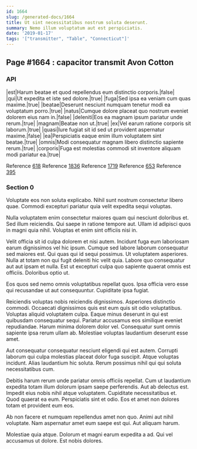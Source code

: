 ```yaml
---
id: 1664
slug: /generated-docs/1664
title: Ut sint necessitatibus nostrum soluta deserunt.
summary: Nemo illum voluptatum aut est perspiciatis.
date: '2019-01-17'
tags: '["transmitter", "Table", "Connecticut"]'
---
```


## Page #1664 : capacitor transmit Avon Cotton
### API

|est|Harum beatae et quod repellendus eum distinctio corporis.|false|
|qui|Ut expedita et iste sed dolore.|true|
|fuga|Sed ipsa ea veniam cum quas maxime.|true|
|beatae|Deserunt nesciunt numquam tenetur modi ea voluptatum porro.|true|
|natus|Cumque dolore placeat quo nostrum eveniet dolorem eius nam in.|false|
|deleniti|Eos ea magnam ipsum pariatur unde rerum.|true|
|magnam|Beatae non ut.|true|
|ex|Vel earum ratione corporis sit laborum.|true|
|quasi|Iure fugiat sit id sed ut provident aspernatur maxime.|false|
|ea|Perspiciatis eaque enim illum voluptatem sint beatae.|true|
|omnis|Modi consequatur magnam libero distinctio sapiente rerum.|true|
|corporis|Fuga est molestias commodi sit inventore aliquam modi pariatur ea.|true|

Reference [618](/generated-docs/618)
Reference [1836](/generated-docs/1836)
Reference [1719](/generated-docs/1719)
Reference [653](/generated-docs/653)
Reference [395](/generated-docs/395)


### Section 0
Voluptate eos non soluta explicabo. Nihil sunt nostrum consectetur libero quae. Commodi excepturi pariatur quia velit expedita sequi voluptas.
 Nulla voluptatem enim consectetur maiores quam qui nesciunt doloribus et. Sed illum reiciendis. Qui saepe in ratione tempore aut. Ullam id adipisci quos in magni quia nihil. Voluptas et enim sint officiis nisi in.
 Velit officia sit id culpa dolorem et nisi autem. Incidunt fuga eum laboriosam earum dignissimos vel hic ipsum. Cumque sed labore laborum consequatur sed maiores est.
Qui quas qui id sequi possimus. Ut voluptatem asperiores. Nulla at totam non qui fugit deleniti hic velit quia. Labore quo consequatur aut aut ipsam et nulla. Est ut excepturi culpa quo sapiente quaerat omnis est officiis. Doloribus optio ut.
 Eos quos sed nemo omnis voluptatibus repellat quos. Ipsa officia vero esse qui recusandae ut aut consequuntur. Cupiditate ipsa fugiat.
 Reiciendis voluptas nobis reiciendis dignissimos. Asperiores distinctio commodi. Occaecati dignissimos quis est eum quis sit odio voluptatibus.
Voluptas aliquid voluptatem culpa. Eaque minus deserunt in qui est quibusdam consequatur sequi. Pariatur accusamus eos similique eveniet repudiandae. Harum minima dolorem dolor vel. Consequatur sunt omnis sapiente ipsa rerum ullam ab. Molestiae voluptas laudantium deserunt esse amet.
 Aut consequatur consequatur nesciunt eligendi qui est autem. Corrupti laborum qui culpa molestias placeat dolor fuga suscipit. Atque voluptas incidunt. Alias laudantium hic soluta. Rerum possimus nihil qui qui soluta necessitatibus cum.
 Debitis harum rerum unde pariatur omnis officiis repellat. Cum ut laudantium expedita totam illum dolorum ipsam saepe perferendis. Aut ab delectus est. Impedit eius nobis nihil atque voluptatem. Cupiditate necessitatibus et.
Quod quaerat ea eum. Perspiciatis sint et odio. Eos et amet non dolores totam et provident eum eos.
 Ab non facere et numquam repellendus amet non quo. Animi aut nihil voluptate. Nam aspernatur amet eum saepe est qui. Aut aliquam harum.
 Molestiae quia atque. Dolorum et magni earum expedita a ad. Qui vel accusamus ut dolore. Est nobis dolores.
